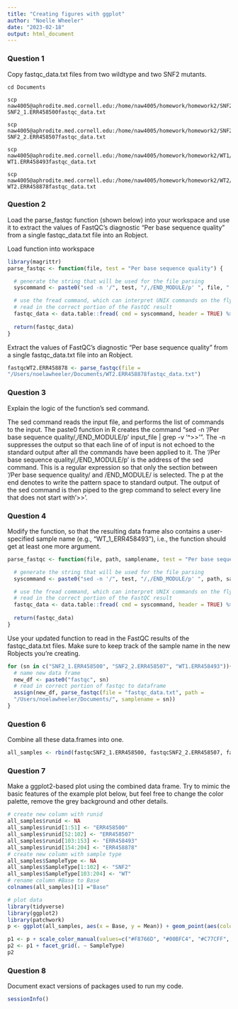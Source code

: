 ```yaml
---
title: "Creating figures with ggplot"
author: "Noelle Wheeler"
date: "2023-02-18"
output: html_document
---
```


### Question 1
Copy fastqc_data.txt files from two wildtype and two SNF2 mutants.
```{}
cd Documents

scp naw4005@aphrodite.med.cornell.edu:/home/naw4005/homework/homework2/SNF2_1/ERR458500_fastqc/fastqc_data.txt SNF2_1.ERR458500fastqc_data.txt

scp naw4005@aphrodite.med.cornell.edu:/home/naw4005/homework/homework2/SNF2_2/ERR458507_fastqc/fastqc_data.txt SNF2_2.ERR458507fastqc_data.txt

scp naw4005@aphrodite.med.cornell.edu:/home/naw4005/homework/homework2/WT1/ERR458493_fastqc/fastqc_data.txt WT1.ERR458493fastqc_data.txt

scp naw4005@aphrodite.med.cornell.edu:/home/naw4005/homework/homework2/WT2/ERR458878_fastqc/fastqc_data.txt WT2.ERR458878fastqc_data.txt
```

### Question 2
Load the parse_fastqc function (shown below) into your workspace and use it to extract the values of FastQC’s diagnostic “Per base sequence quality” from a single fastqc_data.txt file into an Robject.

Load function into workspace
```r
library(magrittr)
parse_fastqc <- function(file, test = "Per base sequence quality") {

  # generate the string that will be used for the file parsing
  syscommand <- paste0("sed -n '/", test, "/,/END_MODULE/p' ", file, " | grep -v '^>>'")

  # use the fread command, which can interpret UNIX commands on the fly to
  # read in the correct portion of the FastQC result
  fastqc_data <- data.table::fread( cmd = syscommand, header = TRUE) %>% as.data.frame
  
  return(fastqc_data)
}
```
Extract the values of FastQC’s diagnostic “Per base sequence quality” from a single fastqc_data.txt file into an Robject.
```r
fastqcWT2.ERR458878 <- parse_fastqc(file = 
"/Users/noelawheeler/Documents/WT2.ERR458878fastqc_data.txt")
```

### Question 3
Explain the logic of the function's sed command.

The sed command reads the input file, and performs the list of commands to the input. The paste0 function in R creates the command "sed -n '/Per base sequence quality/,/END_MODULE/p' input_file | grep -v '^>>'". The -n suppresses the output so that each line of of input is not echoed to the standard output after all the commands have been applied to it. The '/Per base sequence quality/,/END_MODULE/p' is the address of the sed command. This is a regular expression so that only the section between '/Per base sequence quality/ and /END_MODULE/ is selected. The p at the end denotes to write the pattern space to standard output. The output of the sed command is then piped to the grep command to select every line that does not start with '>>'.

### Question 4
Modify the function, so that the resulting data frame also contains a user-specified sample name (e.g., “WT_1_ERR458493”), i.e., the function should get at least one more argument.
```r
parse_fastqc <- function(file, path, samplename, test = "Per base sequence quality") {

  # generate the string that will be used for the file parsing
  syscommand <- paste0("sed -n '/", test, "/,/END_MODULE/p' ", path, samplename, file, " | grep -v '^>>'")

  # use the fread command, which can interpret UNIX commands on the fly to
  # read in the correct portion of the FastQC result
  fastqc_data <- data.table::fread( cmd = syscommand, header = TRUE) %>% as.data.frame
  
  return(fastqc_data)
}
```

Use your updated function to read in the FastQC results of the fastqc_data.txt files. Make sure to keep track of the sample name in the new Robjects you’re creating.
```r
for (sn in c("SNF2_1.ERR458500", "SNF2_2.ERR458507", "WT1.ERR458493")){
  # name new data frame
  new_df <- paste0("fastqc", sn)
  # read in correct portion of fastqc to dataframe 
  assign(new_df, parse_fastqc(file = "fastqc_data.txt", path = 
  "/Users/noelawheeler/Documents/", samplename = sn))
}
```

### Question 6
Combine all these data.frames into one.
```r
all_samples <- rbind(fastqcSNF2_1.ERR458500, fastqcSNF2_2.ERR458507, fastqcWT1.ERR458493, fastqcWT2.ERR458878)
```

### Question 7
Make a ggplot2-based plot using the combined data frame. Try to mimic the basic features of the example plot below, but feel free to change the color palette, remove the grey background and other details.
```r
# create new column with runid
all_samples$runid <- NA
all_samples$runid[1:51] <- "ERR458500"
all_samples$runid[52:102] <- "ERR458507"
all_samples$runid[103:153] <- "ERR458493"
all_samples$runid[154:204] <- "ERR458878"
# create new column with sample type
all_samples$SampleType <- NA
all_samples$SampleType[1:102] <- "SNF2"
all_samples$SampleType[103:204] <- "WT"
# rename column #Base to Base
colnames(all_samples)[1] ="Base"
```


```r
# plot data
library(tidyverse)
library(ggplot2)
library(patchwork)
p <- ggplot(all_samples, aes(x = Base, y = Mean)) + geom_point(aes(color = runid), size = 1) + ylim(c(0,40))

p1 <- p + scale_color_manual(values=c("#F8766D", "#00BFC4", "#C77CFF", "#7CAE00"))
p2 <- p1 + facet_grid(. ~ SampleType)
p2
```

### Question 8
Document exact versions of packages used to run my code.
```r
sessionInfo()
```





